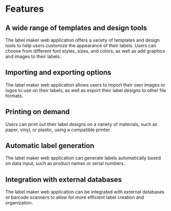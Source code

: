 # Features

## A wide range of templates and design tools 
The label maker web application offers a variety of templates and design tools to help users customize the appearance of their labels. Users can choose from different font styles, sizes, and colors, as well as add graphics and images to their labels.

## Importing and exporting options 
The label maker web application allows users to import their own images or logos to use on their labels, as well as export their label designs to other file formats.

## Printing on demand 
Users can print out their label designs on a variety of materials, such as paper, vinyl, or plastic, using a compatible printer.

## Automatic label generation 
The label maker web application can generate labels automatically based on data input, such as product names or serial numbers.

## Integration with external databases
The label maker web application can be integrated with external databases or barcode scanners to allow for more efficient label creation and organization.

